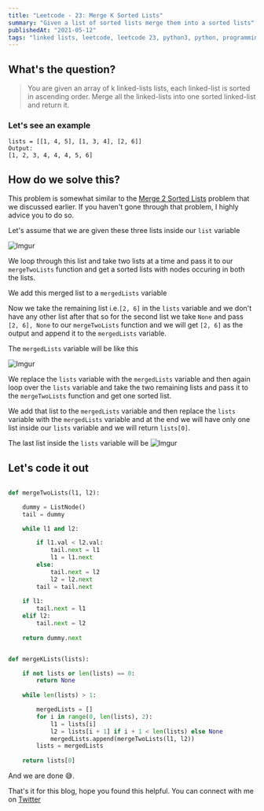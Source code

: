 ```yaml
---
title: "Leetcode - 23: Merge K Sorted Lists"
summary: "Given a list of sorted lists merge them into a sorted lists"
publishedAt: "2021-05-12"
tags: "linked lists, leetcode, leetcode 23, python3, python, programming, dsa, algorithm, conding, interviews"
---
```


## What's the question?

<blockquote>
  You are given an array of k linked-lists lists, each linked-list is sorted in
  ascending order. Merge all the linked-lists into one sorted linked-list and
  return it.
</blockquote>


### Let's see an example

```dart:example
lists = [[1, 4, 5], [1, 3, 4], [2, 6]]
Output:
[1, 2, 3, 4, 4, 4, 5, 6]
```

## How do we solve this?

This problem is somewhat similar to the <a target="_blank" href="/blog/leetcode-linkedlists-merge-2-sorted-lists">Merge 2 Sorted Lists</a> problem that we discussed earlier. If you haven't gone through that problem, I highly advice you to do so.

Let's assume that we are given these three lists inside our `list` variable

![Imgur](https://i.imgur.com/sAQk7lK.png)

We loop through this list and take two lists at a time and pass it to our `mergeTwoLists` function and get a sorted lists with nodes occuring in both the lists.

We add this merged list to a `mergedLists` variable

Now we take the remaining list i.e.`[2, 6]` in the `lists` variable and we don't have any other list after that so for the second list we take `None` and pass `[2, 6], None` to our `mergeTwoLists` function and we will get `[2, 6]` as the output and append it to the `mergedLists` variable.

The `mergedLists` variable will be like this

![Imgur](https://i.imgur.com/nvb38Zu.png)

We replace the `lists` variable with the `mergedLists` variable and then again loop over the `lists` variable and take the two remaining lists and pass it to the `mergeTwoLists` function and get one sorted list.

We add that list to the `mergedLists` variable and then replace the `lists` variable with the `mergedLists` variable and at the end we will have only one list inside our `lists` variable and we will return `lists[0]`.

The last list inside the `lists` variable will be
![Imgur](https://i.imgur.com/Qe432be.png)


## Let's code it out

```dart:mergeKLists.py

def mergeTwoLists(l1, l2):

    dummy = ListNode()
    tail = dummy

    while l1 and l2:

        if l1.val < l2.val:
            tail.next = l1
            l1 = l1.next
        else:
            tail.next = l2
            l2 = l2.next
        tail = tail.next
    
    if l1:
        tail.next = l1
    elif l2:
        tail.next = l2
    
    return dummy.next


def mergeKLists(lists):

    if not lists or len(lists) == 0:
        return None
    
    while len(lists) > 1:

        mergedLists = []
        for i in range(0, len(lists), 2):
            l1 = lists[i]
            l2 = lists[i + 1] if i + 1 < len(lists) else None
            mergedLists.append(mergeTwoLists(l1, l2))
        lists = mergedLists
    
    return lists[0]
```

And we are done 😅.

That's it for this blog, hope you found this helpful. You can connect with me on <a target="_blank" href="https://twitter.com/saglanivatsal">Twitter</a>

